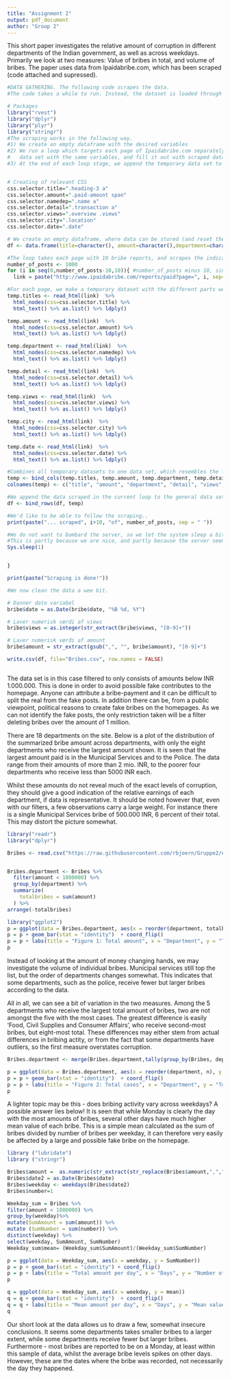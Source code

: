 ```yaml
---
title: "Assignment 2"
output: pdf_document
author: "Group 2"
---
```

This short paper investigates the relative amount of corruption in different departments of the Indian government, as well as across weekdays. Primarily we look at two measures: Value of bribes in total, and volume of bribes. The paper uses data from Ipaidabribe.com, which has been scraped (code attached and supressed).

```r
#DATA GATHERING. The following code scrapes the data.
#The code takes a while to run. Instead, the dataset is loaded through githib in the next chunk

# Packages
library("rvest")
library("dplyr")
library("plyr")
library("stringr")
#The scraping works in the following way. 
#1) We create an empty dataframe with the desired variables
#2) We run a loop which targets each page of Ipaidabribe.com separately. For each page, we create a temporary
#   data set with the same variables, and fill it out with scraped data. 
#3) At the end of each loop stage, we append the temporary data set to the final one. 


# Creating of relevant CSS
css.selector.title=".heading-3 a"
css.selector.amount=".paid-amount span"
css.selector.namedep=".name a"
css.selector.detail=".transaction a"
css.selector.views=".overview .views"
css.selector.city=".location"
css.selector.date=".date"

# We create an empty dataframe, where data can be stored (and reset the dataframe, if the code was run earlier)
df <- data.frame(title=character(), amount=character(),department=character(), detail=character(), views=character(), city=character(), date=character())

#The loop takes each page with 10 bribe reports, and scrapes the indicated number of posts
number_of_posts <- 1000
for (i in seq(0,number_of_posts-10,10)){ #number_of_posts minus 10, since 990 is the start of the last page
  link = paste("http://www.ipaidabribe.com/reports/paid?page=", i, sep="")

#For each page, we make a temporary dataset with the different parts we are interested in
temp.titles <- read_html(link)  %>%
  html_nodes(css=css.selector.title) %>%
  html_text() %>% as.list() %>% ldply()

temp.amount <- read_html(link)  %>%
  html_nodes(css=css.selector.amount) %>%
  html_text() %>% as.list() %>% ldply()

temp.department <- read_html(link)  %>%
  html_nodes(css=css.selector.namedep) %>%
  html_text() %>% as.list() %>% ldply()

temp.detail <- read_html(link)  %>%
  html_nodes(css=css.selector.detail) %>%
  html_text() %>% as.list() %>% ldply()

temp.views <- read_html(link)  %>%
  html_nodes(css=css.selector.views) %>%
  html_text() %>% as.list() %>% ldply()

temp.city <- read_html(link)  %>%
  html_nodes(css=css.selector.city) %>%
  html_text() %>% as.list() %>% ldply()

temp.date <- read_html(link)  %>%
  html_nodes(css=css.selector.date) %>%
  html_text() %>% as.list() %>% ldply()

#Combines all temporary datasets to one data set, which resembles the final one. 
temp <- bind_cols(temp.titles, temp.amount, temp.department, temp.detail, temp.views, temp.city, temp.date)
colnames(temp) <- c("title", "amount", "department", "detail", "views", "city", "date")

#We append the data scraped in the current loop to the general data set
df <- bind_rows(df, temp)

#We'd like to be able to follow the scraping..
print(paste("... scraped", i+10, "of", number_of_posts, sep = " "))

#We do not want to bombard the server, so we let the system sleep a bit before we start the next page. 
#This is partly because we are nice, and partly because the server seems to shut us down otherwise. 
Sys.sleep(1)


}

print(paste("Scraping is done!"))

#We now clean the data a wee bit. 

# Danner dato variabel
bribe$date = as.Date(bribe$date, "%B %d, %Y")

# Laver numerisk værdi af views
bribe$views = as.integer(str_extract(bribe$views, "[0-9]+"))

# Laver numerisk værdi af amount
bribe$amount = str_extract(gsub(",", "", bribe$amount), "[0-9]+")

write.csv(df, file="Bribes.csv", row.names = FALSE)



```
The data set is in this case filtered to only consists of amounts below INR 1.000.000. This is done in order to avoid possible fake contributes to the homepage. Anyone can attribute a bribe-payment and it can be difficult to split the real from the fake posts. In addition there can be, from a public viewpoint, political reasons to create fake bribes on the homepages. As we can not identify the fake posts, the only restriction taken will be a filter deleting bribes over the amount of 1 million. 

There are 18 departments on the site. Below is a plot of the distribution of the summarized bribe amount across departments, with only the eight departments who receive the largest amount shown. It is seen that the largest amount paid is in the Municipal Services and to the Police. The data range from their amounts of more than 2 mio. INR, to the poorer four departments who receive less than 5000 INR each.

Whilst these amounts do not reveal much of the exact levels of corruption, they should give a good indication of the relative earnings of each department, if data is representative. It should be noted however that, even with our filters, a few observations carry a large weight. For instance there is a single Municipal Services bribe of 500.000 INR, 6 percent of their total. This may distort the picture somewhat. 
```r
library("readr")
library("dplyr")

Bribes <- read.csv("https://raw.githubusercontent.com/rbjoern/Gruppe2/e283b7eeade8a72e4cc4bde43ec040e2a27d9db6/Bribes.csv")


Bribes.department <- Bribes %>% 
  filter(amount < 1000000) %>%
  group_by(department) %>% 
  summarize(
    totalbribes = sum(amount)
  ) %>%
arrange(-totalbribes)

library("ggplot2")
p = ggplot(data = Bribes.department, aes(x = reorder(department, totalbribes), y = totalbribes)) 
p = p + geom_bar(stat = "identity")  + coord_flip()
p = p + labs(title = "Figure 1: Total amount", x = "Department", y = "Total amount paid") + theme_minimal()
p

```
Instead of looking at the amount of money changing hands, we may investigate the volume of individual bribes. Municipal services still top the list, but the order of departments changes somewhat. This indicates that some departments, such as the police, receive fewer but larger bribes according to the data. 

All in all, we can see a bit of variation in the two measures. Among the 5 departments who receive the largest total amount of bribes, two are not amongst the five with the most cases. The greatest difference is easily 'Food, Civil Supplies and Consumer Affairs', who receive second-most bribes, but eight-most total. These differences may either stem from actual differences in bribing actity, or from the fact that some departments have outliers, so the first measure overstates corruption.
```r
Bribes.department <- merge(Bribes.department,tally(group_by(Bribes, department)))

p = ggplot(data = Bribes.department, aes(x = reorder(department, n), y = n))
p = p + geom_bar(stat = "identity")  + coord_flip()
p = p + labs(title = "Figure 2: Total cases", x = "Department", y = "Total cases") + theme_minimal()
p

```
A lighter topic may be this - does bribing activity vary across weekdays? A possible answer lies below! It is seen that while Monday is clearly the day with the most amounts of bribes, several other days have much higher mean value of each bribe. This is a simple mean calculated as the sum of bribes divided by number of bribes per weekday, it can therefore very easily be affected by a large and possible fake bribe on the homepage. 

```r
library ("lubridate")
library ("stringr")

Bribes$amount =  as.numeric(str_extract(str_replace(Bribes$amount,",",""), "[[:digit:]]+"))
Bribes$date2 = as.Date(Bribes$date)
Bribes$weekday <- weekdays(Bribes$date2)
Bribes$number=1

Weekday_sum = Bribes %>%
filter(amount < 1000000) %>%
group_by(weekday)%>%
mutate(SumAmount = sum(amount)) %>% 
mutate (SumNumber = sum(number)) %>%
distinct(weekday) %>%
select(weekday, SumAmount, SumNumber)
Weekday_sum$mean= (Weekday_sum$SumAmount)/(Weekday_sum$SumNumber)

p = ggplot(data = Weekday_sum, aes(x = weekday, y = SumNumber)) 
p = p + geom_bar(stat = "identity") + coord_flip()
p = p + labs(title = "Total amount per day", x = "Days", y = "Number of bribes") + theme_minimal()
p

q = ggplot(data = Weekday_sum, aes(x = weekday, y = mean)) 
q = q + geom_bar(stat = "identity")  + coord_flip()
q = q + labs(title = "Mean amount per day", x = "Days", y = "Mean value of bribe") + theme_minimal()
q


```

Our short look at the data allows us to draw a few, somewhat insecure conclusions. It seems some departments takes smaller bribes to a larger extent, while some departments receive fewer but larger bribes. Furthermore - most bribes are reported to be on a Monday, at least within this sample of data, whilst the average bribe levels spikes on other days. However, these are the dates where the bribe was recorded, not necessarily the day they happened.
